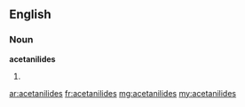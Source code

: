 ==English==

===Noun===
'''acetanilides'''

# {{plural of|[[acetanilide]]}}

[[ar:acetanilides]]
[[fr:acetanilides]]
[[mg:acetanilides]]
[[my:acetanilides]]